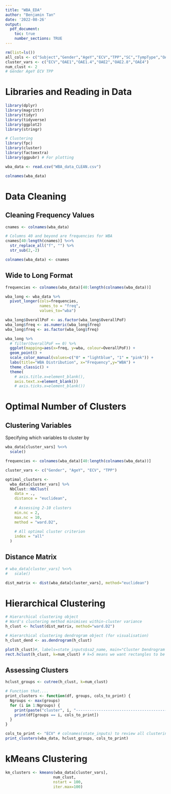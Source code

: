 ```yaml
---
title: "WBA_EDA"
author: "Benjamin Tan"
date: '2022-08-26'
output: 
  pdf_document:
    toc: true
    number_sections: TRUE
---
```


```r
rm(list=ls())
all_cols <- c("Subject","Gender","AgeY","ECV","TPP","SC","TympType","OAE1","OAE1.4","OAE2","OAE2.8","OAE4","OverallPoF","Ear.coded","Pressure")
cluster_vars <- c("ECV","OAE1","OAE1.4","OAE2","OAE2.8","OAE4")
num_clust <- 2
# Gender AgeY ECV TPP
```

# Libraries and Reading in Data

```r
library(dplyr)
library(magrittr)
library(tidyr)
library(tidyverse)
library(ggplot2)
library(stringr)

# Clustering
library(fpc)
library(cluster)
library(factoextra)
library(ggpubr) # For plotting
```

```r
wba_data <- read.csv("WBA_data_CLEAN.csv")
```

```r
colnames(wba_data)
```


# Data Cleaning

## Cleaning Frequency Values
```r
cnames <- colnames(wba_data)

# Columns 40 and beyond are frequencies for WBA
cnames[40:length(cnames)] %<>%
  str_replace_all("f", "") %>%
  str_sub(2,-2)

colnames(wba_data) <- cnames
```


## Wide to Long Format
```r
frequencies <- colnames(wba_data)[40:length(colnames(wba_data))]
```

```r
wba_long <- wba_data %>%
  pivot_longer(cols=frequencies,
               names_to = "freq",
               values_to="wba")
```


```r
wba_long$OverallPoF <- as.factor(wba_long$OverallPoF)
wba_long$freq <- as.numeric(wba_long$freq)
wba_long$freq <- as.factor(wba_long$freq)

wba_long %>% 
  # filter(OverallPoF == 0) %>%
  ggplot(mapping=aes(x=freq, y=wba, colour=OverallPoF)) +
  geom_point() + 
  scale_color_manual(values=c("0" = "lightblue", "1" = "pink")) +
  labs(title="WBA Distribution", x="Frequency",y="WBA") +
  theme_classic() +
  theme(
    # axis.title.x=element_blank(),
    axis.text.x=element_blank())
    # axis.ticks.x=element_blank())
```

# Optimal Number of Clusters

## Clustering Variables
Specifying which variables to cluster by

```r
wba_data[cluster_vars] %<>%
  scale()
```


```r
frequencies <- colnames(wba_data)[40:length(colnames(wba_data))]

cluster_vars <- c("Gender", "AgeY", "ECV", "TPP")

```

```r
optimal_clusters <-
  wba_data[cluster_vars] %>%
  NbClust::NbClust(
    data = .,
    distance = "euclidean",
    
    # Assessing 2-10 clusters
    min.nc = 2,
    max.nc = 10,
    method = "ward.D2",
    
    # All optimal cluster criterion
    index = "all"
  )
```

## Distance Matrix


```r
# wba_data[cluster_vars] %<>%
#   scale()

dist_matrix <- dist(wba_data[cluster_vars], method="euclidean")
```


# Hierarchical Clustering
```r
# Hierarchical clustering object
# Ward's clustering method minimises within-cluster variance 
h_clust <- hclust(dist_matrix, method="ward.D2") 

# Hierarchical clustering dendrogram object (for visualisation)
h_clust_dend <- as.dendrogram(h_clust)
```

```r
plot(h_clust)#, labels=state_inputs$sa2_name, main="Cluster Dendrogram for (Perth) SA2 Zones")
rect.hclust(h_clust, k=num_clust) # k=5 means we want rectangles to be put around 5 clusters
```

## Assessing Clusters

```r
hclust_groups <- cutree(h_clust, k=num_clust)

# Function that....
print_clusters <- function(df, groups, cols_to_print) {
  Ngroups <- max(groups)
  for (i in 1:Ngroups) {
    print(paste("cluster", i, "------------------------------------------------------------------------"))
    print(df[groups == i, cols_to_print])
  }
}

cols_to_print <- "ECV" # colnames(state_inputs) to review all clustering variable values 
print_clusters(wba_data, hclust_groups, cols_to_print)
```

# kMeans Clustering
```r
km_clusters <- kmeans(wba_data[cluster_vars], 
                     num_clust, 
                     nstart = 100, 
                     iter.max=100)
```

